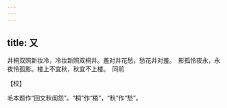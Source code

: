 ```yaml
---
---
---
```

title: 又
---







井桐双照新妆冷，冷妆新照双桐井。羞对井花愁，愁花井对羞。　影孤怜夜永，永夜怜孤影。楼上不宜秋，秋宜不上楼。　同前





【校】


毛本题作“回文秋闺怨”。“桐”作“梧”，“秋”作“愁”。
